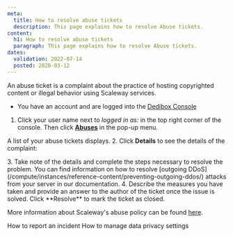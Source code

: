 ```yaml
---
meta:
  title: How to resolve abuse tickets
  description: This page explains how to resolve Abuse tickets.
content:
  h1: How to resolve abuse tickets
  paragraph: This page explains how to resolve Abuse tickets.
dates:
  validation: 2022-07-14
  posted: 2020-03-12
---
```


An abuse ticket is a complaint about the practice of hosting copyrighted content or illegal behavior using Scaleway services.

<Message type="requirement">

  - You have an account and are logged into the [Dedibox Console](https://console.online.net) 

</Message>

1. Click your user name next to _logged in as:_ in the top right corner of the console. Then click **[Abuses](https://console-sudo.infra.online.net/en/account/abuses/list)** in the pop-up menu.

  <Lightbox src="scaleway-dedibox-console-abuses-menu.webp" width="300" alt="" />

  A list of your abuse tickets displays.
2. Click **Details** to see the details of the complaint:

  <Lightbox src="scaleway-dedibox-console-abuses-list.webp" width="800" alt="" />
3. Take note of the details and complete the steps necessary to resolve the problem. You can find information on  how to resolve [outgoing DDoS](/compute/instances/reference-content/preventing-outgoing-ddos/) attacks from your server in our documentation.
4. Describe the measures you have taken and provide an answer to the author of the ticket once the issue is solved. Click **Resolve** to mark the ticket as closed.

<Message type="note">

More information about Scaleway's abuse policy can be found [here](https://www.scaleway.com/en/abuse-notice/).

</Message>

<Navigation title="See Also">
  <PreviousButton to="/dedibox-console/my-account/how-to/report-incident">How to report an incident</PreviousButton>
  <NextButton to="/dedibox-console/my-account/how-to/manage-data-settings/">How to manage data privacy settings</NextButton>
</Navigation>